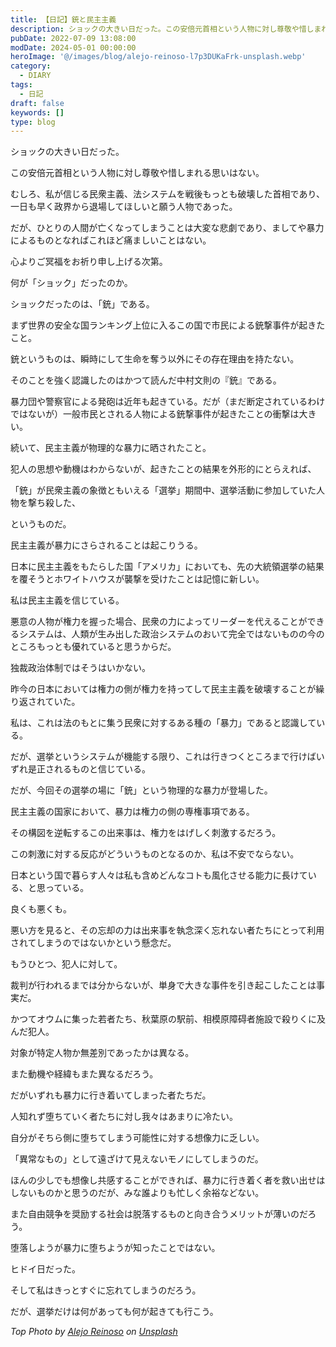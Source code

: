 ```yaml
---
title: 【日記】銃と民主主義
description: ショックの大きい日だった。この安倍元首相という人物に対し尊敬や惜しまれる思いはない。むしろ、私が信じる民衆主義、法システムを戦後もっとも破壊した首相であり、一日も早く政界から退場してほしいと願う人物であった。だが、ひとりの人間が亡くなってしまうことは大変な悲劇であり
pubDate: 2022-07-09 13:08:00
modDate: 2024-05-01 00:00:00
heroImage: '@/images/blog/alejo-reinoso-l7p3DUKaFrk-unsplash.webp'
category:
  - DIARY
tags:
  - 日記
draft: false
keywords: []
type: blog
---
```



ショックの大きい日だった。

<BlogCard
  title='安倍晋三 元首相 銃で撃たれ死亡 41歳の容疑者を逮捕 | NHK政治マガジン'
  description='演説中に銃で撃たれた安倍晋三元総理大臣は、治療を受けていた奈良県橿原市内の病院で亡くなりました。67歳でした。安倍晋三元総理大臣は東京都出身で、祖父は日米安全保障条約を改定した岸信介元総理大臣、父は自民党幹事長や外務大臣を歴任した安倍晋太郎氏という政治家一家に育ちました。...'
  url='https://www.nhk.or.jp/politics/articles/statement/85778.html'
  domain='www.nhk.or.jp'
/>

この安倍元首相という人物に対し尊敬や惜しまれる思いはない。

むしろ、私が信じる民衆主義、法システムを戦後もっとも破壊した首相であり、一日も早く政界から退場してほしいと願う人物であった。

だが、ひとりの人間が亡くなってしまうことは大変な悲劇であり、ましてや暴力によるものとなればこれほど痛ましいことはない。

心よりご冥福をお祈り申し上げる次第。

何が「ショック」だったのか。

ショックだったのは、「銃」である。

まず世界の安全な国ランキング上位に入るこの国で市民による銃撃事件が起きたこと。

銃というものは、瞬時にして生命を奪う以外にその存在理由を持たない。

そのことを強く認識したのはかつて読んだ中村文則の『銃』である。

<BlogCard
  title='『銃』 中村文則 【読書感想・あらすじ】'
  description='銃  中村文則 あらすじと感想。雨が降りしきる河原で大学生の西川が出会った動かないくなっていた男、そのの傍らに落ちていた黒い物体。圧倒的な美しさと存在感を持つ「銃」に魅せられた彼はやがて、「私はいつか拳銃を撃つ」という確信を持つようになるのだが……。ＴＶで流れる事件のニュース、突然の刑事の訪問―'
  url='https://www.neputa-note.net/2017/07/jyu-nakamura.fuminori/'
  domain='www.neputa-note.net'
/>

暴力団や警察官による発砲は近年も起きている。だが（まだ断定されているわけではないが）一般市民とされる人物による銃撃事件が起きたことの衝撃は大きい。

続いて、民主主義が物理的な暴力に晒されたこと。

犯人の思想や動機はわからないが、起きたことの結果を外形的にとらえれば、

「銃」が民衆主義の象徴ともいえる「選挙」期間中、選挙活動に参加していた人物を撃ち殺した、

というものだ。

民主主義が暴力にさらされることは起こりうる。

日本に民主主義をもたらした国「アメリカ」においても、先の大統領選挙の結果を覆そうとホワイトハウスが襲撃を受けたことは記憶に新しい。

私は民主主義を信じている。

悪意の人物が権力を握った場合、民衆の力によってリーダーを代えることができるシステムは、人類が生み出した政治システムのおいて完全ではないものの今のところもっとも優れていると思うからだ。

独裁政治体制ではそうはいかない。

昨今の日本においては権力の側が権力を持ってして民主主義を破壊することが繰り返されていた。

私は、これは法のもとに集う民衆に対するある種の「暴力」であると認識している。

だが、選挙というシステムが機能する限り、これは行きつくところまで行けばいずれ是正されるものと信じている。

だが、今回その選挙の場に「銃」という物理的な暴力が登場した。

民主主義の国家において、暴力は権力の側の専権事項である。

その構図を逆転するこの出来事は、権力をはげしく刺激するだろう。

この刺激に対する反応がどういうものとなるのか、私は不安でならない。

日本という国で暮らす人々は私も含めどんなコトも風化させる能力に長けている、と思っている。

良くも悪くも。

悪い方を見ると、その忘却の力は出来事を執念深く忘れない者たちにとって利用されてしまうのではないかという懸念だ。

もうひとつ、犯人に対して。

裁判が行われるまでは分からないが、単身で大きな事件を引き起こしたことは事実だ。

かつてオウムに集った若者たち、秋葉原の駅前、相模原障碍者施設で殺りくに及んだ犯人。

対象が特定人物か無差別であったかは異なる。

また動機や経緯もまた異なるだろう。

だがいずれも暴力に行き着いてしまった者たちだ。

人知れず堕ちていく者たちに対し我々はあまりに冷たい。

自分がそちら側に堕ちてしまう可能性に対する想像力に乏しい。

「異常なもの」として遠ざけて見えないモノにしてしまうのだ。

ほんの少しでも想像し共感することができれば、暴力に行き着く者を救い出せはしないものかと思うのだが、みな誰よりも忙しく余裕などない。

また自由競争を奨励する社会は脱落するものと向き合うメリットが薄いのだろう。

堕落しようが暴力に堕ちようが知ったことではない。

ヒドイ日だった。

そして私はきっとすぐに忘れてしまうのだろう。

だが、選挙だけは何があっても何が起きても行こう。

_Top Photo by [Alejo Reinoso](https://unsplash.com/@alejoreinoso?utm_source=unsplash&utm_medium=referral&utm_content=creditCopyText) on [Unsplash](https://unsplash.com/s/photos/shooting-guns?utm_source=unsplash&utm_medium=referral&utm_content=creditCopyText)_
